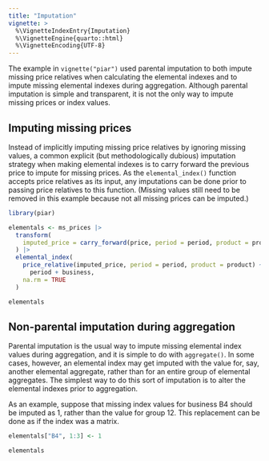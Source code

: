 ```yaml
---
title: "Imputation"
vignette: >
  %\VignetteIndexEntry{Imputation}
  %\VignetteEngine{quarto::html}
  %\VignetteEncoding{UTF-8}
---
```


The example in `vignette("piar")` used parental imputation to both
impute missing price relatives when calculating the elemental indexes
and to impute missing elemental indexes during aggregation. Although
parental imputation is simple and transparent, it is not the only way to
impute missing prices or index values.

## Imputing missing prices

Instead of implicitly imputing missing price relatives by ignoring
missing values, a common explicit (but methodologically dubious)
imputation strategy when making elemental indexes is to carry forward
the previous price to impute for missing prices. As the
`elemental_index()` function accepts price relatives as its input, any
imputations can be done prior to passing price relatives to this
function. (Missing values still need to be removed in this example
because not all missing prices can be imputed.)

```r
library(piar)

elementals <- ms_prices |>
  transform(
    imputed_price = carry_forward(price, period = period, product = product)
  ) |>
  elemental_index(
    price_relative(imputed_price, period = period, product = product) ~
      period + business,
    na.rm = TRUE
  )

elementals
```

## Non-parental imputation during aggregation

Parental imputation is the usual way to impute missing elemental index
values during aggregation, and it is simple to do with `aggregate()`. In
some cases, however, an elemental index may get imputed with the value
for, say, another elemental aggregate, rather than for an entire group
of elemental aggregates. The simplest way to do this sort of imputation
is to alter the elemental indexes prior to aggregation.

As an example, suppose that missing index values for business B4 should
be imputed as 1, rather than the value for group 12. This replacement
can be done as if the index was a matrix.

```r
elementals["B4", 1:3] <- 1

elementals
```
